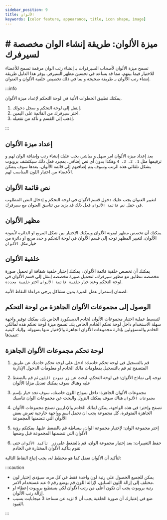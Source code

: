```yaml
---
sidebar_position: 9
title: الألوان
keywords: [color feature, appearance, title, icon shape, image] 
---
```


# # ميزة الألوان: طريقة إنشاء الوان مخصصة لسيرفرك

تسمح ميزة الألوان لأصحاب السيرفرات بـ إنشاء رتب الوان مرقمة تسمح للأعضاء للاختيار فيما بينهم، مما قد يساعد في تحسين مظهر السيرفر، يوفر هذا الدليل طريقة إنشاء رتب الألوان بـ طريقة صحيحة و بما في ذلك تخصيص خلفية الألوان و العنوان.

:::info

يمكنك تطبيق الخطوات الأتية في لوحة التحكم لإعداد ميزة الألوان.

1. إنتقل إلى لوحة التحكم و سجل دخولك. 
2. اختر سيرفرك من القائمة على اليمين.
3. إذهب إلى القسم و تأكد من تفعيله. 

:::

## إعداد ميزة الألوان

يعد إعداد ميزة الألوان امر سهل و مباشر، يجب عليك إنشاء رتب وإضافة الوان لهم و ترقيمها مثل `1، 2، 3، 4` وهكذا بدون أي نص إضافي، بمجرد فعل ذلك سيكتشف بروبوت بشكل تلقائي هذه الرتب وسوف يتم إضافتهم إلى قائمة الألوان، بعدها سوف يتمكن الأعضاء من اختيار اللون المناسب لهم.

## نص قائمة الألوان 

لتغيير العنوان يجب عليك دخول قسم الألوان في لوحة التحكم و إدخال النص المطلوب في حقل `نص قائمة الألوان` فعل ذلك قد يزيد من تناسق العنوان مع سيرفرك.

## مظهر الألوان

يمكنك أن تخصص مظهر ايقونة الألوان ويمكنك الإختيار بين شكل المربع او الدائرة لأيقونة الألوان، لتغيير المظهر توجه إلى قسم الألوان في لوحة التحكم و حدد مربع او دائرة من خيار `شكل الألوان`

## خلفية الألوان

يمكنك أن تخصص خلفية قائمة الألوان ، يمكنك إختيار خلفية شفافة او تحميل صورة مخصصة تتطابق مع مظهر سيرفرك، لتحميل صورة مخصصة إنتقل إلى قسم الألوان في لوحة التحكم وعند خيار `خلفية قائمة الألوان` اختر `خلفية محددة`.

لضمان إستمرار عمل الميزة بدون مشاكل يرجى مراعاة النقاط الأتية:

## الوصول إلى مجموعات الألوان الجاهزة من لوحة التحكم

لتبسيط عملية اختيار مجموعات الألوان لخادم الديسكورد الخاص بك، يمكنك توفير واجهة سهلة الاستخدام داخل لوحة تحكم الخادم الخاص بك. تسمح ميزة لوحة تحكم هذه لمالكي الخادم والمسؤولين بإدارة مجموعات الألوان الجاهزة والإختيار منها بسهولة. وإليك كيفية تنفيذها:

## لوحة تحكم مجموعات الألوان الجاهزة

1. قم بالتسجيل في لوحة تحكم خادمك: ادخل على لوحة تحكم خادمك عن طريق المتصفح ثم قم بالتسجيل بمعلومات مالك الخادم او معلومات الدخول الإدارية

2. توجه إلى نماذج الألوان: في لوحة التحكم، ابحث عن زر `نموذج اللون` ثم قم بالضغط عليه وهناك سوف يمكنك تعديل مزايا الألوان

3. مجموعات الألوان الجاهزة: داخل نموذج اللون خاصتك، سوف تجد خيار بإسم `مجموعات الألوان` هناك سوف يمكنك النزول والبحث عن مجموعات الوان تناسبك

4. تصفح وإختر: في هذه الواجهة، يمكن لمالك الخادم والإداريين تصفح مجموعات الألوان الجاهزة المتوفرة، كل مجموعة يجب ان تحمل اسم وواجهة خارجية تعرض بعض الألوان التي تتضمنها المجموعة

5. إختر مجموعة الوان: لإختيار مجموعة الوان، ببساطة قم بالضغط عليها. يمكنكم رؤية الألوان التي تتضمنها المجموعة قبل وضعها

6. حفظ التغييرات: بعد إختيار مجموعة الوان، قم بالضغط على زر ` تأكيد الألوان` حتى تقوم بتأكيد الألوان المختارة في الخادم

لتأكيد أن الألوان تعمل كما هو مخطط له، يجب إتباع النقاط التالية:

:::caution

- يمكن للجميع الحصول على رتبة لون واحدة فقط في كل مره، سيؤدي إختيار لون مختلف إلى إزالة اللون السابق، لإزالة اللون قم بوضع رقم `0` عند غستخدام الامر.
- رتبة بروبوت يجب أن تكون أعلى من رتب الألوان لكي يستطيع بروبوت إعطاء او إزالة رتب الألوان.
- ضع في إعتبارك أن صورة الخلفية يجب أن لا تزيد عن مساحة 3 ميجابايت بسبب القيود.

:::
